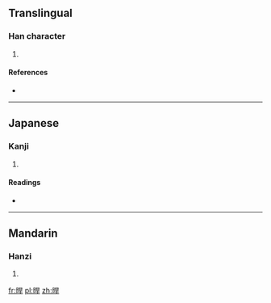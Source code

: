 ==Translingual==

===Han character===
{{Han char|rn=72|rad=日|as=07|sn=11|four=|canj=日日一十 (AAMJ)}}

# {{defn|Han|sort=日07}}

====References====
* {{Han ref|kx=0495.280|dkj=13934|dj=0861.160|hdz=21512.080|uh=6658|ud=26200}}

----

==Japanese==

===Kanji===
{{ja-kanji|grade=|rs=日07}}

# {{defn|lang=ja|sort=日07}}

====Readings====
* {{ja-readings|on=[[かん]] (kan), [[げん]] (gen)|kun=[[ひのでるさま]] (hinoderusama)}}

----

==Mandarin==

===Hanzi===
{{cmn-hanzi|pin=[[hàn]] ([[han4]])|wg=han<sup>4</sup>}}

# {{defn|lang=cmn|sort=日07}}

[[fr:晘]]
[[pl:晘]]
[[zh:晘]]